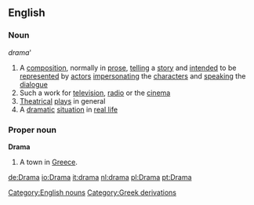 ==English==
===Noun===
{{wikipedia}}
''drama'''
#A [[composition]], normally in [[prose]], [[telling]] a [[story]] and [[intended]] to be [[represented]] by [[actor]]s [[impersonating]] the [[character]]s and [[speaking]] the [[dialogue]]
#Such a work for [[television]], [[radio]] or the [[cinema]]
#[[Theatrical]] [[play]]s in general
#A [[dramatic]] [[situation]] in [[real life]]
===Proper noun===
'''Drama'''
#A town in [[Greece]].
[[Category:English nouns]]
[[Category:Greek derivations]]

[[de:Drama]]
[[io:Drama]]
[[it:drama]]
[[nl:drama]]
[[pl:Drama]]
[[pt:Drama]]